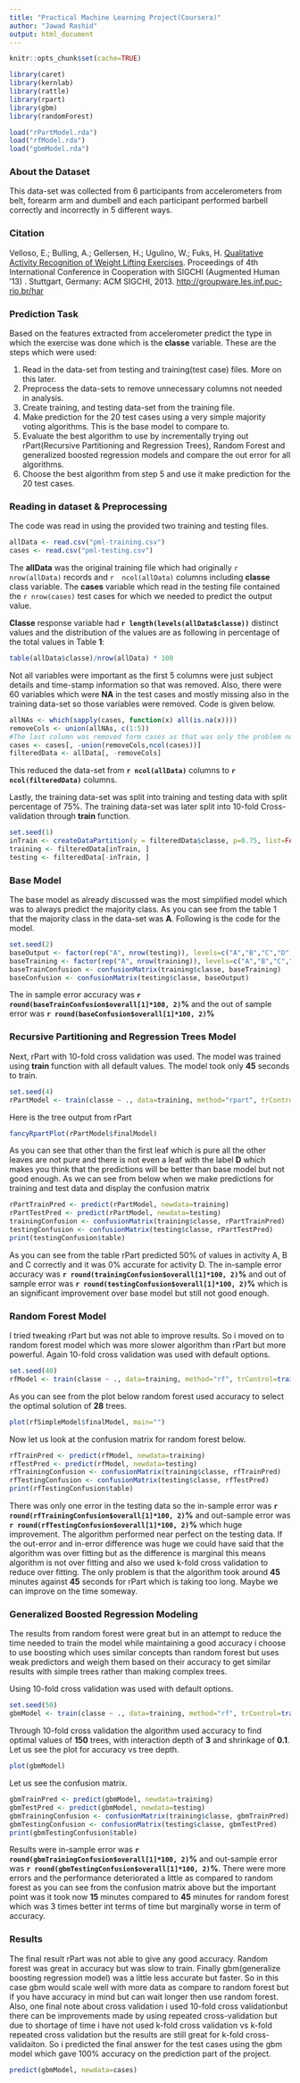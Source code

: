 ```yaml
---
title: "Practical Machine Learning Project(Coursera)"
author: "Jawad Rashid"
output: html_document
---
```


```r
knitr::opts_chunk$set(cache=TRUE)
```

```r
library(caret)
library(kernlab)
library(rattle)
library(rpart)
library(gbm)
library(randomForest)
```

```r
load("rPartModel.rda")
load("rfModel.rda")
load("gbmModel.rda")
```

### About the Dataset

This data-set was collected from 6 participants from accelerometers from belt, forearm arm and dumbell and each participant performed barbell correctly and incorrectly in 5 different ways. 


### Citation 
Velloso, E.; Bulling, A.; Gellersen, H.; Ugulino, W.; Fuks, H. [Qualitative Activity Recognition of Weight Lifting Exercises](http://groupware.les.inf.puc-rio.br/work.jsf?p1=11201). Proceedings of 4th International Conference in Cooperation with SIGCHI (Augmented Human '13) . Stuttgart, Germany: ACM SIGCHI, 2013. [http://groupware.les.inf.puc-rio.br/har](Dataset Link)


### Prediction Task

Based on the features extracted from accelerometer predict the type in which the exercise was done which is the **classe** variable. These are the steps which were used:

1. Read in the data-set from testing and training(test case) files. More on this later.
2. Preprocess the data-sets to remove unnecessary columns not needed in analysis.
3. Create training, and testing data-set from the training file. 
4. Make prediction for the 20 test cases using a very simple majority voting algorithms. This is the base model to compare to.
5. Evaluate the best algorithm to use by incrementally trying out rPart(Recursive Partitioning and Regression Trees), Random Forest and generalized boosted regression models and compare the out error for all algorithms. 
6. Choose the best algorithm from step 5 and use it make prediction for the 20 test cases.


### Reading in dataset & Preprocessing

The code was read in using the provided two training and testing files.
```r
allData <- read.csv("pml-training.csv")
cases <- read.csv("pml-testing.csv")
```
The **allData** was the original training file which had originally `r  nrow(allData)` records and `r  ncol(allData)` columns including **classe** class variable. The **cases** variable which read in the testing file contained the `r nrow(cases)` test cases for which we needed to predict the output value. 

**Classe** response variable had **`r length(levels(allData$classe))`** distinct values and the distribution of the values are as following in percentage of the total values in Table **1**:
```r
table(allData$classe)/nrow(allData) * 100
```

Not all variables were important as the first 5 columns were just subject details and time-stamp information so that was removed. Also, there were 60 variables which were **NA** in the test cases and mostly missing also in the training data-set so those variables were removed. Code is given below.
```r
allNAs <- which(sapply(cases, function(x) all(is.na(x))))
removeCols <- union(allNAs, c(1:5))
#The last column was removed form cases as that was only the problem number. 
cases <- cases[, -union(removeCols,ncol(cases))]
filteredData <- allData[, -removeCols]
```
This reduced the data-set from **`r ncol(allData)`** columns to **`r ncol(filteredData)`** columns. 

Lastly, the training data-set was split into training and testing data with split percentage of 75%. The training data-set was later split into 10-fold Cross-validation through **train** function.
```r
set.seed(1)
inTrain <- createDataPartition(y = filteredData$classe, p=0.75, list=FALSE)
training <- filteredData[inTrain, ]
testing <- filteredData[-inTrain, ]
```

### Base Model

The base model as already discussed was the most simplified model which was to always predict the majority class. As you can see from the table 1 that the majority class in the data-set was **A**. Following is the code for the model. 

```r
set.seed(2)
baseOutput <- factor(rep("A", nrow(testing)), levels=c("A","B","C","D","E"))
baseTraining <- factor(rep("A", nrow(training)), levels=c("A","B","C","D","E"))
baseTrainConfusion <- confusionMatrix(training$classe, baseTraining)
baseConfusion <- confusionMatrix(testing$classe, baseOutput)
```
The in sample error accuracy was **`r round(baseTrainConfusion$overall[1]*100, 2)`%** and the out of sample error was **`r round(baseConfusion$overall[1]*100, 2)`%**

### Recursive Partitioning and Regression Trees Model

Next, rPart with 10-fold cross validation was used. The model was trained using **train** function with all default values. The model took only **45** seconds to train.

```r
set.seed(4)
rPartModel <- train(classe ~ ., data=training, method="rpart", trControl=trainControl(method="cv"))
```

Here is the tree output from rPart
```r
fancyRpartPlot(rPartModel$finalModel)
```

As you can see that other than the first leaf which is pure all the other leaves are not pure and there is not even a leaf with the label **D** which makes you think that the predictions will be better than base model but not good enough. As we can see from below when we make predictions for training and test data and display the confusion matrix
```r
rPartTrainPred <- predict(rPartModel, newdata=training)
rPartTestPred <- predict(rPartModel, newdata=testing)
trainingConfusion <- confusionMatrix(training$classe, rPartTrainPred)
testingConfusion <- confusionMatrix(testing$classe, rPartTestPred)
print(testingConfusion$table)
```

As you can see from the table rPart predicted 50% of values in activity A, B and C correctly and it was 0% accurate for activity D. The in-sample error accuracy was **`r round(trainingConfusion$overall[1]*100, 2)`%** and out of sample error was **`r round(testingConfusion$overall[1]*100, 2)`%** which is an significant improvement over base model but still not good enough.

### Random Forest Model

I tried tweaking rPart but was not able to improve results. So i moved on to  random forest model which was more slower algorithm than rPart but more powerful. Again 10-fold cross validation was used with default options.

```r
set.seed(40)
rfModel <- train(classe ~ ., data=training, method="rf", trControl=trainControl(method="cv"))
```

As you can see from the plot below random forest used accuracy to select the optimal solution of **28** trees.
```r
plot(rfSimpleModel$finalModel, main="")
```

Now let us look at the confusion matrix for random forest below. 
```r
rfTrainPred <- predict(rfModel, newdata=training)
rfTestPred <- predict(rfModel, newdata=testing)
rfTrainingConfusion <- confusionMatrix(training$classe, rfTrainPred)
rfTestingConfusion <- confusionMatrix(testing$classe, rfTestPred)
print(rfTestingConfusion$table)
```
There was only one error in the testing data so the in-sample error was **`r round(rfTrainingConfusion$overall[1]*100, 2)`%** and out-sample error was **`r round(rfTestingConfusion$overall[1]*100, 2)`%** which huge improvement. The algorithm performed near perfect on the testing data. If the out-error and in-error difference was huge we could have said that the algorithm was over fitting but as the difference is marginal this means algorithm is not over fitting and also we used k-fold cross validation to reduce over fitting. The only problem is that the algorithm took around **45** minutes against **45** seconds for rPart which is taking too long. Maybe we can improve on the time someway.

### Generalized Boosted Regression Modeling

The results from random forest were great but in an attempt to reduce the time needed to train the model while maintaining a good accuracy i choose to use boosting which uses similar concepts than random forest but uses weak predictors and weigh them based on their accuracy to get similar results with simple trees rather than making complex trees.

Using 10-fold cross validation was used with default options.

```r
set.seed(50)
gbmModel <- train(classe ~ ., data=training, method="rf", trControl=trainControl(method="cv"))
```

Through 10-fold cross validation the algorithm used accuracy to find optimal values of **150** trees, with interaction depth of **3** and shrinkage of **0.1**. Let us see the plot for accuracy vs tree depth. 

```r
plot(gbmModel)
```

Let us see the confusion matrix.
```r
gbmTrainPred <- predict(gbmModel, newdata=training)
gbmTestPred <- predict(gbmModel, newdata=testing)
gbmTrainingConfusion <- confusionMatrix(training$classe, gbmTrainPred)
gbmTestingConfusion <- confusionMatrix(testing$classe, gbmTestPred)
print(gbmTestingConfusion$table)
```


Results were in-sample error was **`r round(gbmTrainingConfusion$overall[1]*100, 2)`%** and out-sample error was **`r round(gbmTestingConfusion$overall[1]*100, 2)`%**. There were more errors and the performance deteriorated a little as compared to random forest as you can see from the confusion matrix above but the important point was it took now **15** minutes compared to **45** minutes for random forest which was 3 times better int terms of time but marginally worse in term of accuracy. 

### Results

The final result rPart was not able to give any good accuracy. Random forest was great in accuracy but was slow to train. Finally gbm(generalize boosting regression model) was a little less accurate but faster. So in this case gbm would scale well with more data as compare to random forest but if you have accuracy in mind but can wait longer then use random forest. Also, one final note about cross validation i used 10-fold cross validationbut there can be improvements made by using repeated cross-validation but due to shortage of time i have not used k-fold cross validation vs k-fold repeated cross validation but the results are still great for k-fold cross-validaiton. So i predicted the final answer for the test cases using the gbm model which gave 100% accuracy on the prediction part of the project. 

```r
predict(gbmModel, newdata=cases)
```
